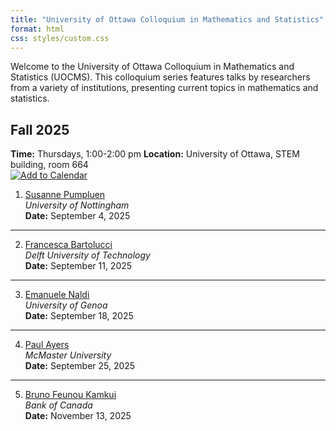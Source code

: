 ```yaml
---
title: "University of Ottawa Colloquium in Mathematics and Statistics"
format: html
css: styles/custom.css
---
```


Welcome to the University of Ottawa Colloquium in Mathematics and Statistics (UOCMS). This colloquium series features talks by researchers from a variety of institutions, presenting current topics in mathematics and statistics.

## Fall 2025  
**Time:** Thursdays, 1:00-2:00 pm
**Location:** University of Ottawa, STEM building, room 664  
[![Add to Calendar](https://upload.wikimedia.org/wikipedia/commons/0/0b/Calendar_icon_2.svg)](calendar/uocms_fall2025.ics)

1. [Susanne Pumpluen](https://www.nottingham.ac.uk/mathematics/people/susanne.pumpluen)  
*University of Nottingham*  
**Date:** September 4, 2025  

---

2. [Francesca Bartolucci](https://sites.google.com/view/bartoluccifrancesca)  
*Delft University of Technology*  
**Date:** September 11, 2025  

---

3. [Emanuele Naldi](https://sites.google.com/view/emanuelenaldi/home-page)  
*University of Genoa*  
**Date:** September 18, 2025  

---

4. [Paul Ayers](https://www.chemistry.mcmaster.ca/ayers/1_Paul/about.html)  
*McMaster University*  
**Date:** September 25, 2025  

---

5. [Bruno Feunou Kamkui](https://sites.google.com/view/bruno-feunou/home)  
*Bank of Canada*  
**Date:** November 13, 2025  
